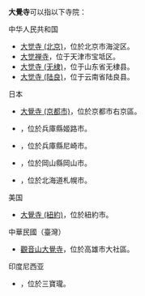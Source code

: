 {{noteTA
|G1=Country
|1=zh-hans:三宝珑;zh-hant:三寶瓏;zh-cn:三宝垄;
}}
'''大覺寺'''可以指以下寺院：
;中华人民共和国
*[[大觉寺_(北京)|大觉寺 (北京)]]，位於北京市海淀区。
*[[大觉禅寺|大觉禅寺]]，位于天津市宝坻区。
*[[大觉寺_(无棣)|大觉寺 (无棣)]]，位于山东省无棣县。
*[[大觉寺_(陆良)|大觉寺 (陆良)]]，位于云南省陆良县。

;日本
*[[大覺寺_(京都市)|大覺寺 (京都市)]]，位於京都市右京區。
*{{link-ja|大覺寺 (姬路市)|大覚寺 (姫路市)}}，位於兵庫縣姬路市。
*{{link-ja|大覺寺 (尼崎市)|大覚寺 (尼崎市)}}，位於兵庫縣尼崎市。
*{{link-ja|大覺寺 (岡山市)|大覚寺 (岡山市)}}，位於岡山縣岡山市。
*{{link-ja|大覺寺 (札幌市)|大覚寺 (札幌市)}}，位於北海道札幌市。

;美国
*[[大覺寺_(紐約)|大覺寺 (紐約)]]，位於紐約市。

;中華民國（臺灣）
*[[觀音山大覺寺|觀音山大覺寺]]，位於高雄市大社區。

;印度尼西亚
*{{Link-en|大覺寺 (三寶瓏)|Tay Kak Sie Temple}}，位於三寶瓏。

{{disambig|Cat=三字佛寺消歧義}}